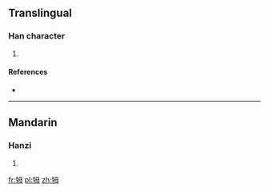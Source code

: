 ==Translingual==

===Han character===
{{Han char|rn=93|rad=牛|as=05|sn=9|four=2755<sub>0</sub>|canj=竹手田卜戈 (HQWYI)}}

# {{defn|Han|sort=牛05}}

====References====
* {{Han ref|kx=0700.040|dkj=19987|hdz=31808.100|uh=7273|ud=29299|bh=CFBC|bd=53180}}

----

==Mandarin==

===Hanzi===
{{cmn-hanzi|pin=[[mǔ]] ([[mu3]])|wg=mu<sup>3</sup>}}

# {{defn|lang=cmn|sort=牛05}}

[[fr:牳]]
[[pl:牳]]
[[zh:牳]]